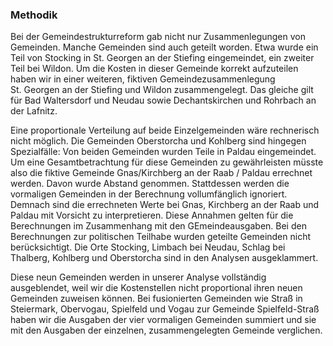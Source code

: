 ### Methodik 
Bei der Gemeindestrukturreform gab nicht nur Zusammenlegungen von Gemeinden. Manche Gemeinden sind auch geteilt worden. Etwa wurde ein Teil von Stocking in St. Georgen an der Stiefing eingemeindet, ein zweiter Teil bei Wildon. Um die Kosten in dieser Gemeinde korrekt aufzuteilen haben wir in einer weiteren, fiktiven Gemeindezusammenlegung St. Georgen an der Stiefing und Wildon zusammengelegt. Das gleiche gilt für Bad Waltersdorf und Neudau sowie Dechantskirchen und Rohrbach an der Lafnitz. 

Eine proportionale Verteilung auf beide Einzelgemeinden wäre rechnerisch nicht möglich. Die Gemeinden Oberstorcha und Kohlberg sind hingegen Spezialfälle: Von beiden Gemeinden wurden Teile in Paldau eingemeindet. Um eine Gesamtbetrachtung für diese Gemeinden zu gewährleisten müsste also die fiktive Gemeinde Gnas/Kirchberg an der Raab / Paldau errechnet werden. Davon wurde Abstand genommen. Stattdessen werden die vormaligen Gemeinden in der Berechnung vollumfänglich ignoriert. Demnach sind die errechneten Werte bei Gnas, Kirchberg an der Raab und Paldau mit Vorsicht zu interpretieren. Diese Annahmen gelten für die Berechnungen im Zusammenhang mit den GEmeindeausgaben. Bei den Berechnungen zur politischen Teilhabe wurden geteilte Gemeinden nicht berücksichtigt. Die Orte Stocking, Limbach bei Neudau, Schlag bei Thalberg, Kohlberg und Oberstorcha sind in den Analysen ausgeklammert. 

Diese neun Gemeinden werden in unserer Analyse vollständig ausgeblendet, weil wir die Kostenstellen nicht proportional ihren neuen Gemeinden zuweisen können. Bei fusionierten Gemeinden wie Straß in Steiermark, Obervogau, Spielfeld und Vogau zur Gemeinde Spielfeld-Straß haben wir die Ausgaben der vier vormaligen Gemeinden summiert und sie mit den Ausgaben der einzelnen, zusammengelegten Gemeinde verglichen. 


